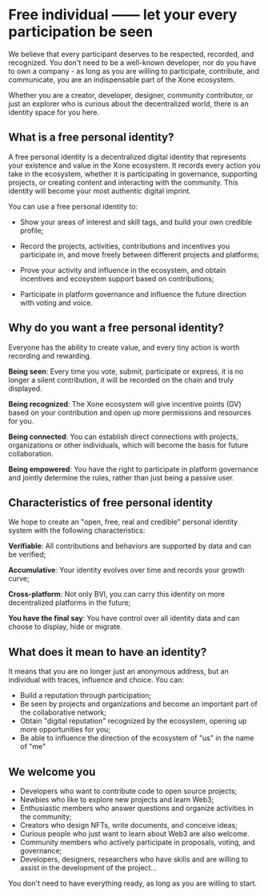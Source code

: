 
# Free individual —— let your every participation be seen

We believe that every participant deserves to be respected, recorded, and recognized. You don't need to be a well-known developer, nor do you have to own a company - as long as you are willing to participate, contribute, and communicate, you are an indispensable part of the Xone ecosystem.

Whether you are a creator, developer, designer, community contributor, or just an explorer who is curious about the decentralized world, there is an identity space for you here.

## What is a free personal identity?

A free personal identity is a decentralized digital identity that represents your existence and value in the Xone ecosystem. It records every action you take in the ecosystem, whether it is participating in governance, supporting projects, or creating content and interacting with the community. This identity will become your most authentic digital imprint.

You can use a free personal identity to:

- Show your areas of interest and skill tags, and build your own credible profile;

- Record the projects, activities, contributions and incentives you participate in, and move freely between different projects and platforms;

- Prove your activity and influence in the ecosystem, and obtain incentives and ecosystem support based on contributions;

- Participate in platform governance and influence the future direction with voting and voice.

## Why do you want a free personal identity?

<Callout>
  Everyone has the ability to create value, and every tiny action is worth recording and rewarding.
</Callout>

**Being seen**: Every time you vote, submit, participate or express, it is no longer a silent contribution, it will be recorded on the chain and truly displayed.

**Being recognized**: The Xone ecosystem will give incentive points (GV) based on your contribution and open up more permissions and resources for you.

**Being connected**: You can establish direct connections with projects, organizations or other individuals, which will become the basis for future collaboration.

**Being empowered**: You have the right to participate in platform governance and jointly determine the rules, rather than just being a passive user.

## Characteristics of free personal identity

We hope to create an "open, free, real and credible" personal identity system with the following characteristics:

**Verifiable**: All contributions and behaviors are supported by data and can be verified;

**Accumulative**: Your identity evolves over time and records your growth curve;

**Cross-platform**: Not only BVI, you can carry this identity on more decentralized platforms in the future;

**You have the final say**: You have control over all identity data and can choose to display, hide or migrate.

## What does it mean to have an identity?

It means that you are no longer just an anonymous address, but an individual with traces, influence and choice. You can:

- Build a reputation through participation;
- Be seen by projects and organizations and become an important part of the collaborative network;
- Obtain "digital reputation" recognized by the ecosystem, opening up more opportunities for you;
- Be able to influence the direction of the ecosystem of "us" in the name of "me"

## We welcome you

- Developers who want to contribute code to open source projects;
- Newbies who like to explore new projects and learn Web3;
- Enthusiastic members who answer questions and organize activities in the community;
- Creators who design NFTs, write documents, and conceive ideas;
- Curious people who just want to learn about Web3 are also welcome.
- Community members who actively participate in proposals, voting, and governance;
- Developers, designers, researchers who have skills and are willing to assist in the development of the project...

You don't need to have everything ready, as long as you are willing to start.